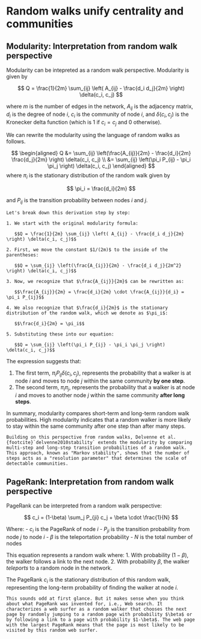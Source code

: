 # Random walks unify centrality and communities

## Modularity: Interpretation from random walk perspective

Modularity can be intepreted as a random walk perspective. Modularity is given by

$$
Q = \frac{1}{2m} \sum_{ij} \left( A_{ij} - \frac{d_i d_j}{2m} \right) \delta(c_i, c_j)
$$

where $m$ is the number of edges in the network, $A_{ij}$ is the adjacency matrix, $d_i$ is the degree of node $i$, $c_i$ is the community of node $i$, and $\delta(c_i, c_j)$ is the Kronecker delta function (which is 1 if $c_i = c_j$ and 0 otherwise).

We can rewrite the modularity using the language of random walks as follows.

$$
\begin{aligned}
Q &= \sum_{ij} \left(\frac{A_{ij}}{2m}  - \frac{d_i}{2m} \frac{d_j}{2m} \right) \delta(c_i, c_j) \\
&= \sum_{ij} \left(\pi_i P_{ij}  - \pi_i \pi_j \right) \delta(c_i, c_j)
\end{aligned}
$$
where $\pi_i$ is the stationary distribution of the random walk given by

$$
\pi_i = \frac{d_i}{2m}
$$

and $P_{ij}$ is the transition probability between nodes $i$ and $j$.

```note
Let's break down this derivation step by step:

1. We start with the original modularity formula:

   $$Q = \frac{1}{2m} \sum_{ij} \left( A_{ij} - \frac{d_i d_j}{2m} \right) \delta(c_i, c_j)$$

2. First, we move the constant $1/(2m)$ to the inside of the parentheses:

   $$Q = \sum_{ij} \left(\frac{A_{ij}}{2m} - \frac{d_i d_j}{2m^2} \right) \delta(c_i, c_j)$$

3. Now, we recognize that $\frac{A_{ij}}{2m}$ can be rewritten as:

   $$\frac{A_{ij}}{2m} = \frac{d_i}{2m} \cdot \frac{A_{ij}}{d_i} = \pi_i P_{ij}$$

4. We also recognize that $\frac{d_i}{2m}$ is the stationary distribution of the random walk, which we denote as $\pi_i$:

   $$\frac{d_i}{2m} = \pi_i$$

5. Substituting these into our equation:

   $$Q = \sum_{ij} \left(\pi_i P_{ij} - \pi_i \pi_j \right) \delta(c_i, c_j)$$

```

The expression suggests that:

1. The first term, $\pi_i P_{ij} \delta(c_i, c_j)$, represents the probability that a walker is at node $i$ and moves to node $j$ within the same community **by one step**.
2. The second term, $\pi_i \pi_j$, represents the probability that a walker is at node $i$ and moves to another node $j$ within the same community **after long steps**.

In summary, modularity compares short-term and long-term random walk probabilities. High modularity indicates that a random walker is more likely to stay within the same community after one step than after many steps.

```note
Building on this perspective from random walks, Delvenne et al. {footcite}`delvenne2010stability` extends the modularity by comparing multi-step and long-step transition probabilities of a random walk. This approach, known as "Markov stability", shows that the number of steps acts as a "resolution parameter" that determines the scale of detectable communities.
```


## PageRank: Interpretation from random walk perspective

PageRank can be interpreted from a random walk perspective:

$$
c_i = (1-\beta) \sum_j P_{ji} c_j + \beta \cdot \frac{1}{N}
$$

Where:
- $c_i$ is the PageRank of node $i$
- $P_{ji}$ is the transition probability from node $j$ to node $i$
- $\beta$ is the teleportation probability
- $N$ is the total number of nodes

This equation represents a random walk where:
1. With probability $(1-\beta)$, the walker follows a link to the next node.
2. With probability $\beta$, the walker *teleports* to a random node in the network.

The PageRank $c_i$ is the stationary distribution of this random walk, representing the long-term probability of finding the walker at node $i$.

```note
This sounds odd at first glance. But it makes sense when you think about what PageRank was invented for, i.e., Web search. It characterizes a web surfer as a random walker that chooses the next page by randomly jumping to a random page with probability $\beta$ or by following a link to a page with probability $1-\beta$. The web page with the largest PageRank means that the page is most likely to be visited by this random web surfer.
```

